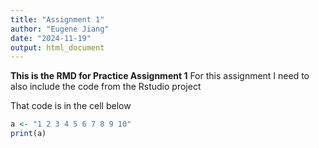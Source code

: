 ---
title: "Assignment 1"
author: "Eugene Jiang"
date: "2024-11-19"
output: html_document
---

**This is the RMD for Practice Assignment 1**
For this assignment I need to also include the code from the Rstudio project

That code is in the cell below

```{r print1-10, echo=FALSE}
a <- "1 2 3 4 5 6 7 8 9 10"
print(a)
```